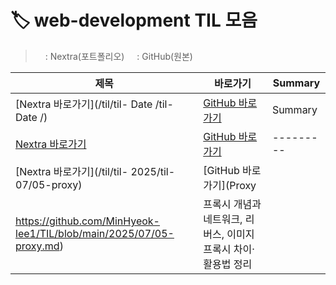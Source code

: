 # 🏷️ web-development TIL 모음

> <img src="/vercel.png" width="16" style="vertical-align:middle" />: Nextra(포트폴리오)  <img src="/github.png" width="16" style="vertical-align:middle" />: GitHub(원본)

| 제목 | 바로가기 | Summary |
|------|----------|---------|
| [Nextra 바로가기](/til/til- Date /til- Date /) | [GitHub 바로가기]() | Summary |
| [Nextra 바로가기](/til/til-/til-/) | [GitHub 바로가기]() | --------- |
| [Nextra 바로가기](/til/til- 2025/til-07/05-proxy) | [GitHub 바로가기](Proxy
https://github.com/MinHyeok-lee1/TIL/blob/main/2025/07/05-proxy.md) | 프록시 개념과 네트워크, 리버스, 이미지 프록시 차이·활용법 정리 |
